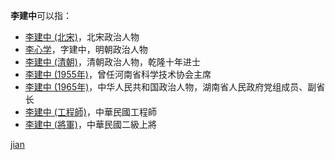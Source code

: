 '''李建中'''可以指：
* [[李建中_(北宋)|李建中 (北宋)]]，北宋政治人物
* [[李心学|李心学]]，字建中，明朝政治人物
* [[李建中_(清朝)|李建中 (清朝)]]，清朝政治人物，乾隆十年进士
* [[李建中_(1955年)|李建中 (1955年)]]，曾任河南省科学技术协会主席
* [[李建中_(1965年)|李建中 (1965年)]]，中华人民共和国政治人物，湖南省人民政府党组成员、副省长
* [[李建中_(工程師)|李建中 (工程師)]]，中華民國工程師
* [[李建中_(將軍)|李建中 (將軍)]]，中華民國二級上將

{{disambig}}

[[Category:三字李姓人名消歧义|jian]]